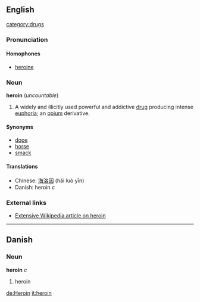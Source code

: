 ==English==
[[category:drugs]]
===Pronunciation===
====Homophones====
*[[heroine]]

===Noun===
'''heroin''' (''uncountable'')

#A widely and illicitly used powerful and addictive [[drug]] producing intense [[euphoria]]; an [[opium]] derivative. 

====Synonyms====
*[[dope]]
*[[horse]]
*[[smack]]

====Translations====
*Chinese: [[海洛因]] (hǎi luò yīn)
*Danish: heroin ''c''

===External links===
*[[w:heroin|Extensive Wikipedia article on heroin]]

----

==Danish==
===Noun===
'''heroin''' ''c''

# heroin

[[de:Heroin]]
[[it:heroin]]